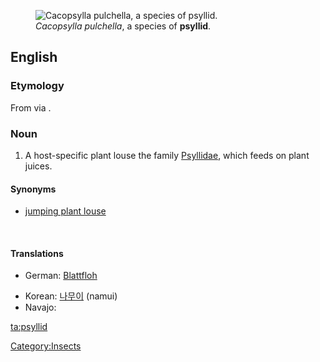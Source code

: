 [[Image:Cacopsylla-pulchella-03.jpg|thumb|''Cacopsylla pulchella'', a species of '''psyllid'''.]]
==English==

===Etymology===

From {{etyl|grc}} {{term|sc=Grek|tr=psúlla|ψύλλα}} via {{etyl|NL.}} {{term|psylla}}.

===Noun===
{{en-noun}}
{{wikipedia}}

# A host-specific plant louse the family [[Psyllidae]], which feeds on plant juices.

====Synonyms====
* [[jumping plant louse]]

<br clear="all"/>

====Translations====
{{trans-top|jumping plant louse}}
* German: [[Blattfloh]] {{m}}
{{trans-mid}}
* Korean: [[나무이]] (namui)
* Navajo: {{tø|nv|aniłtʼánii yázhí}}
{{trans-bottom}}

[[Category:Insects]]

[[ta:psyllid]]